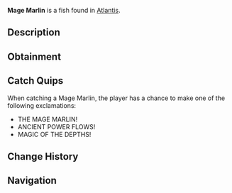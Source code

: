 {{FishInfobox
|image          = Mage Marlin.png
|rarity         = Legendary
|sea            = First Sea
|location       = [[Atlantis]]
|sublocation    = 
|sources        = Fishing Rod
|radar_location = 
|xp             = 1200
|weather        = Clear
|time           = Night
|season         = 
|bait           = Fish Head
|base_weight    = 200
|base_value     = 2500
|weight_range   = 100
|base_chance    = 1
|base_resil     = 20
}}
'''Mage Marlin''' is a {{Rarity|Legendary}} fish found in [[Atlantis]].

== Description ==
{{Description|Masters of aquatic magic, these mystical marlins channel the ethereal energies of the abyss through their sword-like bills. Their presence can cause surges of magical power in ancient ruins.|Bestiary Entry}}

== Obtainment ==
{{Description|Ethereal Abyss Pool|Bestiary Hint}}
{{Fish Availability|
Atlantis/Ethereal Abyss
|top_rods      = 
Leviathan's Fang Rod\41662.55\169269.9;
Free Spirit Rod\35504.84\163298.26;
Trident Rod\34723.18\159703.17;
Ethereal Prism Rod\31576.68\103771.9;
Seraphic Rod\30260.18\106757.17;
Resourceful Rod\24106.16\80038.06;
Destiny Rod\25107.1\84825.98;
Lucky Rod\17179.86\76365.05;
No-Life Rod\30226.1\124852.3;
Fungal Rod\19568.29\85063.61;
Antler Rod\17316.53\74035.49;
Rod Of The Forgotten Fang\28215.58\98718.56;
Challenger's Rod\27151.69\97693.75;
Rod Of The Depths\25201.09\87045.52;
Rod Of The Exalted One\25016.5\87031.46;
Zeus Rod\24497.63\89290.85;
Verdant Shear Rod\23945.78\89006.29;
Blazebringer Rod\23285.23\85242.7;
Depthseeker Rod\22081.7\83981.59;
Avalanche Rod\19842.6\75573.43;
Volcanic Rod\19087.97\70565.15;
Steady Rod\6272.97\27297.08
|recommended   = Trident Rod
}}

== Catch Quips ==
When catching a Mage Marlin, the player has a chance to make one of the following exclamations:
* THE MAGE MARLIN!
* ANCIENT POWER FLOWS!
* MAGIC OF THE DEPTHS!

== Change History ==
{{Change History|{{subst:Current Version}}}}

== Navigation ==
{{Fish Navbox|Atlantis}}